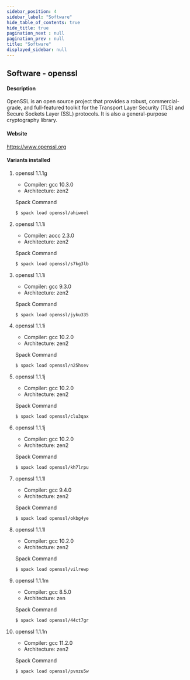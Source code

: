 ```yaml
---
sidebar_position: 4
sidebar_label: "Software"
hide_table_of_contents: true
hide_title: true
pagination_next : null
pagination_prev : null
title: "Software"
displayed_sidebar: null
---
```


## Software - openssl


#### Description
OpenSSL is an open source project that provides a robust, commercial- grade, and full-featured toolkit for the Transport Layer Security (TLS) and Secure Sockets Layer (SSL) protocols. It is also a general-purpose cryptography library.

#### Website
https://www.openssl.org

#### Variants installed

1. openssl 1.1.1g

    - Compiler: gcc 10.3.0
    - Architecture: zen2

    Spack Command
    ```bash
    $ spack load openssl/ahiwoel
    ```

2. openssl 1.1.1i

    - Compiler: aocc 2.3.0
    - Architecture: zen2

    Spack Command
    ```bash
    $ spack load openssl/s7kg3lb
    ```

3. openssl 1.1.1i

    - Compiler: gcc 9.3.0
    - Architecture: zen2

    Spack Command
    ```bash
    $ spack load openssl/jyku335
    ```

4. openssl 1.1.1i

    - Compiler: gcc 10.2.0
    - Architecture: zen2

    Spack Command
    ```bash
    $ spack load openssl/n25hsev
    ```

5. openssl 1.1.1j

    - Compiler: gcc 10.2.0
    - Architecture: zen2

    Spack Command
    ```bash
    $ spack load openssl/clu3qax
    ```

6. openssl 1.1.1j

    - Compiler: gcc 10.2.0
    - Architecture: zen2

    Spack Command
    ```bash
    $ spack load openssl/kh7lrpu
    ```

7. openssl 1.1.1l

    - Compiler: gcc 9.4.0
    - Architecture: zen2

    Spack Command
    ```bash
    $ spack load openssl/okbg4ye
    ```

8. openssl 1.1.1l

    - Compiler: gcc 10.2.0
    - Architecture: zen2

    Spack Command
    ```bash
    $ spack load openssl/vilrewp
    ```

9. openssl 1.1.1m

    - Compiler: gcc 8.5.0
    - Architecture: zen

    Spack Command
    ```bash
    $ spack load openssl/44ct7gr
    ```

10. openssl 1.1.1n

    - Compiler: gcc 11.2.0
    - Architecture: zen2

    Spack Command
    ```bash
    $ spack load openssl/pvnzu5w
    ```
